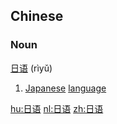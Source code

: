 == Chinese ==

=== Noun ===

[[日]][[语]] (rìyǔ)

#[[Japanese]] [[language]]

[[hu:日语]]
[[nl:日语]]
[[zh:日语]]